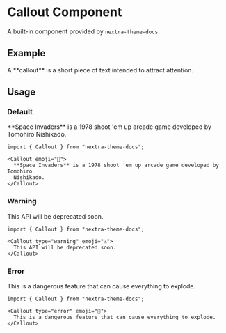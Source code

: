 # Callout Component

A built-in component provided by `nextra-theme-docs`.


## Example

<Callout>
  A **callout** is a short piece of text intended to attract attention.
</Callout>

## Usage

### Default

<Callout emoji="👾">
  **Space Invaders** is a 1978 shoot 'em up arcade game developed by Tomohiro
  Nishikado.
</Callout>

```mdx
import { Callout } from "nextra-theme-docs";

<Callout emoji="👾">
  **Space Invaders** is a 1978 shoot 'em up arcade game developed by Tomohiro
  Nishikado.
</Callout>
```

### Warning

<Callout type="warning" emoji="⚠️">
  This API will be deprecated soon.
</Callout>

```mdx
import { Callout } from "nextra-theme-docs";

<Callout type="warning" emoji="⚠️">
  This API will be deprecated soon.
</Callout>
```

### Error

<Callout type="error" emoji="🚫">
  This is a dangerous feature that can cause everything to explode.
</Callout>

```mdx
import { Callout } from "nextra-theme-docs";

<Callout type="error" emoji="️🚫">
  This is a dangerous feature that can cause everything to explode.
</Callout>
```
